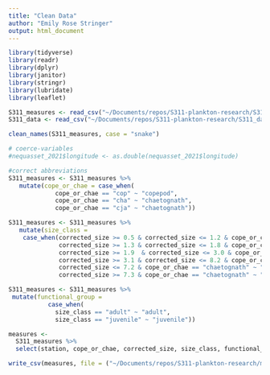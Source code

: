 ```yaml
---
title: "Clean Data"
author: "Emily Rose Stringer"
output: html_document
---
```


```r
library(tidyverse)
library(readr)
library(dplyr)
library(janitor)
library(stringr)
library(lubridate)
library(leaflet)
```

```r
S311_measures <- read_csv("~/Documents/repos/S311-plankton-research/S311_measures.csv")
S311_data <- read_csv("~/Documents/repos/S311-plankton-research/S311_data.csv")
```

```r
clean_names(S311_measures, case = "snake")

# coerce-variables
#nequasset_2021$longitude <- as.double(nequasset_2021$longitude)

#correct abbreviations
S311_measures <- S311_measures %>%
   mutate(cope_or_chae = case_when(
             cope_or_chae == "cop" ~ "copepod",
             cope_or_chae == "cha" ~ "chaetognath", 
             cope_or_chae == "cja" ~ "chaetognath"))

S311_measures <- S311_measures %>%
   mutate(size_class = 
    case_when(corrected_size >= 0.5 & corrected_size <= 1.2 & cope_or_chae == "copepod" ~ "size class 1", 
              corrected_size >= 1.3 & corrected_size <= 1.8 & cope_or_chae == "copepod" ~ "size class 2", 
              corrected_size >= 1.9  & corrected_size <= 3.0 & cope_or_chae == "copepod" ~ "size class 3", 
              corrected_size >= 3.1 & corrected_size <= 8.2 & cope_or_chae == "copepod" ~ "size class 4", 
              corrected_size <= 7.2 & cope_or_chae == "chaetognath" ~ "juvenile", 
              corrected_size >= 7.3 & cope_or_chae == "chaetognath" ~ "adult"))

S311_measures <- S311_measures %>%
 mutate(functional_group =
           case_when(
             size_class == "adult" ~ "adult", 
             size_class == "juvenile" ~ "juvenile"))

measures <- 
  S311_measures %>%
  select(station, cope_or_chae, corrected_size, size_class, functional_group)

write_csv(measures, file = ("~/Documents/repos/S311-plankton-research/measures.csv"))

```




